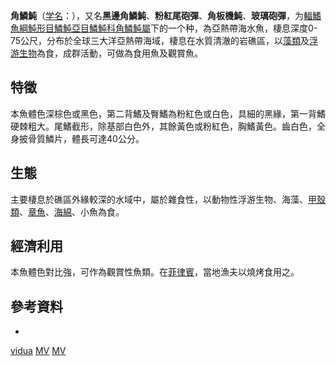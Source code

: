 {{speciesbox
| image = Melichthys vidua.jpg
| image_width = 250px
| status = NE
| status_system = IUCN3.1
| genus = Melichthys
| species = vidua
| authority =  [[Richardson|Richardson]], 1845
| synonyms = *''Balistes vidua,Richardson, 1845''
*''Melichthys vidula,Richardson, 1845''
*''Pachynathus nycteris,Jordan & Evermann, 1903''
*''Melichthys nycteris,Jordan & Evermann, 1903''
*''Oncobalistes erythropterus,Fowler, 1946''
}}

'''角鱗魨'''（[[学名|学名]]：{{lang|la|''Melichthys vidua''}}），又名'''黑邊角鱗魨'''、'''粉紅尾砲彈'''、'''角板機魨'''、'''玻璃砲彈'''，为[[輻鰭魚綱|輻鰭魚綱]][[魨形目|魨形目]][[鱗魨亞目|鱗魨亞目]][[鱗魨科|鱗魨科]][[角鱗魨屬|角鱗魨屬]]下的一个种，為亞熱帶海水魚，棲息深度0-75公尺，分布於全球三大洋亞熱帶海域，棲息在水質清澈的岩礁區，以[[藻類|藻類]]及[[浮游生物|浮游生物]]為食，成群活動，可做為食用魚及觀賞魚。

==特徵==
本魚體色深棕色或黑色，第二背鰭及臀鰭為粉紅色或白色，具細的黑緣，第一背鰭硬棘粗大。尾鰭截形，除基部白色外，其餘黃色或粉紅色，胸鰭黃色。齒白色，全身披骨質鱗片，體長可達40公分。
==生態==
主要棲息於礁區外緣較深的水域中，屬於雜食性，以動物性浮游生物、海藻、[[甲殼類|甲殼類]]、[[章魚|章魚]]、[[海綿|海綿]]、小魚為食。
==經濟利用==
本魚體色對比強，可作為觀賞性魚類。在[[菲律賓|菲律賓]]，當地漁夫以燒烤食用之。
==參考資料==
* {{TaiBNET| zh=角鱗魨 | id=382964 | binomial=Melichthys vidua | authority=Richardson, 1845 | var= | accessdate=2013-01-24}}
{{Taxonbar|from=Q1119635}}

[[Category:角鱗魨屬|vidua]]
[[Category:食用鱼|MV]]
[[Category:觀賞魚|MV]]